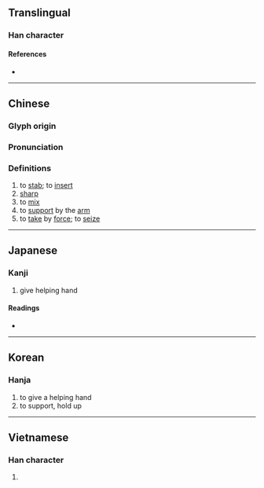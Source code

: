 {{character info/new}}
{{also|搀}}
==Translingual==

===Han character===
{{Han char|rn=64|rad=手|as=17|sn=20|four=57013|canj=QNRI|ids=⿰扌毚}}

====References====
* {{Han ref|kx=0463.140|dkj=12991|dj=0812.190|hdz=31984.160|uh=6519|ud=25881|bh=C465|bd=50277}}

----

==Chinese==
{{zh-forms|s=搀}}

===Glyph origin===
{{Han etym}}

===Pronunciation===
{{zh-pron
|m=chān
|c=caam1
|h=pfs=
|md=
|mn=chham
|w=
|mc=y
|oc=y
|cat=
}}

===Definitions===
{{zh-hanzi}}

# to [[stab]]; to [[insert]]
# [[sharp]]
# to [[mix]]
# to [[support]] by the [[arm]]
# to [[take]] by [[force]]; to [[seize]]

----

==Japanese==

===Kanji===
{{ja-kanji|grade=|rs=手17}}

# give helping hand

====Readings====
* {{ja-readings|on=[[せん]] (sen), [[ぜん]] (zen), [[しん]] (shin), [[さん]] (san)|kun=[[さす]] (sasu)}}

----

==Korean==

===Hanja===
{{ko-hanja|hangeul=참|eumhun=|rv=cham|mr=ch'am|y=cham}}

# to give a helping hand
# to support, hold up

----

==Vietnamese==

===Han character===
{{vi-readings|rs=手17|hanviet=sọm}}

# {{defn|lang=vi|sort=手17}}